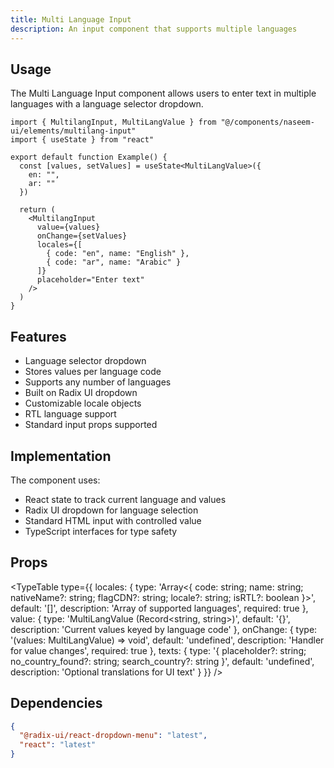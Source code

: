```yaml
---
title: Multi Language Input
description: An input component that supports multiple languages
---
```


<ComponentPreview
  name="multilang-input-demo"
  classNameComponentContainer="min-h-[350px]"
/>

## Usage

The Multi Language Input component allows users to enter text in multiple languages with a language selector dropdown.

```tsx
import { MultilangInput, MultiLangValue } from "@/components/naseem-ui/elements/multilang-input"
import { useState } from "react"

export default function Example() {
  const [values, setValues] = useState<MultiLangValue>({
    en: "",
    ar: ""
  })

  return (
    <MultilangInput
      value={values}
      onChange={setValues}
      locales={[
        { code: "en", name: "English" },
        { code: "ar", name: "Arabic" }
      ]}
      placeholder="Enter text"
    />
  )
}
```

## Features

- Language selector dropdown
- Stores values per language code
- Supports any number of languages
- Built on Radix UI dropdown
- Customizable locale objects
- RTL language support
- Standard input props supported

## Implementation

The component uses:
- React state to track current language and values
- Radix UI dropdown for language selection
- Standard HTML input with controlled value
- TypeScript interfaces for type safety

## Props

<TypeTable type={{
  locales: {
    type: 'Array<{ code: string; name: string; nativeName?: string; flagCDN?: string; locale?: string; isRTL?: boolean }>',
    default: '[]',
    description: 'Array of supported languages',
    required: true
  },
  value: {
    type: 'MultiLangValue (Record<string, string>)',
    default: '{}',
    description: 'Current values keyed by language code'
  },
  onChange: {
    type: '(values: MultiLangValue) => void',
    default: 'undefined',
    description: 'Handler for value changes',
    required: true
  },
  texts: {
    type: '{ placeholder?: string; no_country_found?: string; search_country?: string }',
    default: 'undefined',
    description: 'Optional translations for UI text'
  }
}} />

## Dependencies

```json
{
  "@radix-ui/react-dropdown-menu": "latest",
  "react": "latest"
}